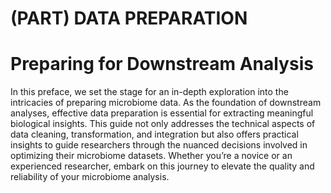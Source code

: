 # (PART) DATA PREPARATION {-}

# Preparing for Downstream Analysis {#preface} 
In this preface, we set the stage for an in-depth exploration into the intricacies of preparing microbiome data. As the foundation of downstream analyses, effective data preparation is essential for extracting meaningful biological insights. This guide not only addresses the technical aspects of data cleaning, transformation, and integration but also offers practical insights to guide researchers through the nuanced decisions involved in optimizing their microbiome datasets. Whether you're a novice or an experienced researcher, embark on this journey to elevate the quality and reliability of your microbiome analysis.